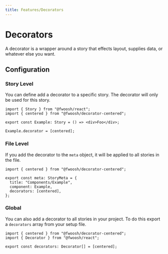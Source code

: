 ```yaml
---
title: Features/Decorators
---
```



# Decorators

A decorator is a wrapper around a story that effects layout, supplies data, or whatever else you want.

## Configuration

### Story Level

You can define add a decorator to a specific story.
The decorator will only be used for this story.

```tsx
import { Story } from "@fwoosh/react";
import { centered } from "@fwoosh/decorator-centered";

export const Example: Story = () => <div>Foo</div>;

Example.decorator = [centered];
```

### File Level

If you add the decorator to the `meta` object, it will be applied to all stories in the file.

```tsx
import { centered } from "@fwoosh/decorator-centered";

export const meta: StoryMeta = {
  title: "Components/Example",
  component: Example,
  decorators: [centered],
};
```

### Global

You can also add a decorator to all stories in your project.
To do this export a `decorators` array from your <Link to="Configuration#setup">setup file</Link>.

```tsx
import { centered } from "@fwoosh/decorator-centered";
import { Decorator } from "@fwoosh/react";

export const decorators: Decorator[] = [centered];
```
